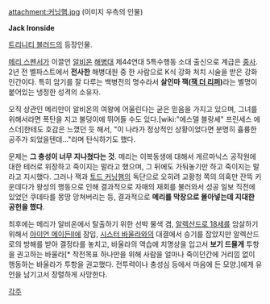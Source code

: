 attachment:커닝햄.jpg
(이미지 우측의 인물)

'''Jack Ironside'''

[[트리니티 블러드]]의 등장인물. 

[[메리 스펜서]]가 이끌언 [[알비온]] [[해병대]] 제44연대 5특수행동 소대 출신으로 계급은 [[중사]]. 2년 전 벨파스트에서 '''전사한''' 해병대원 중 한 사람으로 K식 강화 처치 시술을 받은 강화인간이다. 특히 암기를 잘 다루는 백병전의 명수라서 '''살인마 잭([[잭 더 리퍼]])'''라는 별명이 붙어있는 냉정한 성격의 소유자. 

오직 상관인 메리만이 알비온의 여왕에 어울린다는 굳은 믿음을 가지고 있으며, 그녀를 위해서라면 폭탄을 지고 불덩이에 뛰어들 수도 있다.[wiki:"에스델 블랑셰" 프린세스 에스더]한테도 호감은 느꼈던 듯 해서, "이 나라가 정상적인 상황이었다면 분명히 휼륭한 공주가 되었을텐데…"라며 탄식하기도 했다.

문제는 '''그 충성이 너무 지나쳤다는 것'''. 메리는 이복동생에 대해서 게르마닉스 공작원에 대한 테러로 위장하고 죽이지는 말라고 했으며, 그 뒤에도 가둬놓기만 하고 죽이지는 말라고 지시했다. 그러나 잭과 [[토드 커닝햄]]의 독단으로 오히려 교황청 쪽의 의혹만 잔뜩 키운데다가 왕성의 행동으로 인해 결과적으로 자매의 재회를 불러와서 성공 일보 직전에 있었던 쿠데타를 몽땅 망쳐버리는 등, 결과적으로 '''메리를 막장으로 몰아넣는데 지대한 공헌을 했다'''.

최후에는 메리가 알비온에서 탈출하기 위한 선박 물색 겸, [[알렉산드로 18세]]를 암살하기 위해서 [[아이언 메이든]]II에 잠입, [[시스터 바울라]]와의 대결에서 승기를 잡았지만 알렉산드로의 방해를 받아 결정타를 놓치고, 바울라의 역습에 치명상을 입고서 '''보기 드물게''' 투항을 권고하는 바울라[* 작전목표 하나만을 위해 사람을 얼마나 죽이던간에 거리낌 없이 행동하는 바울라가 투항을 권고했다. 전투력이나 충성심 등에서 마음에 든 모양.]에게 유언을 남기고서 장렬하게 사망한다. 

[[각주]]
